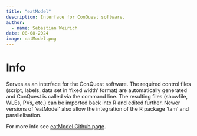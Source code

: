 ```yaml
---
title: "eatModel"
description: Interface for ConQuest software.
author:
  - name: Sebastian Weirich
date: 08-08-2024
image: eatModel.png
---
```


# Info

Serves as an interface for the ConQuest software. The required control files (script, labels, data set in 'fixed width' format) are automatically generated and ConQuest is called via the command line. The resulting files (showfile, WLEs, PVs, etc.) can be imported back into R and edited further. Newer versions of 'eatModel' also allow the integration of the R package 'tam' and parallelisation.

For more info see [eatModel Github page](https://github.com/weirichs/eatModel).


